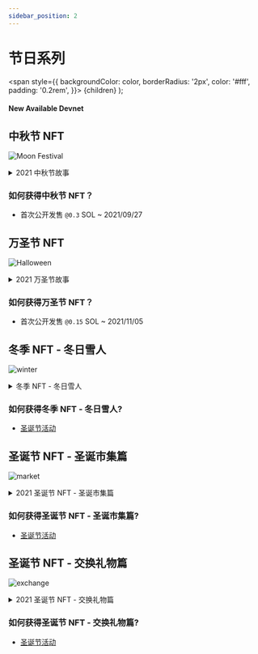 ```yaml
---
sidebar_position: 2
---
```


# 节日系列

  <span
    style={{
      backgroundColor: color,
      borderRadius: '2px',
      color: '#fff',
      padding: '0.2rem',
    }}>
    {children}
  </span>
);

#### New Available <Highlight color="#25c2a0">Devnet</Highlight>


## 中秋节 NFT

![Moon Festival](/img/nfts/moon2021.png)

<details>
  <summary>2021 中秋节故事</summary>
  <div>
    <summary>
        黄橙色的夕阳逐渐落下，外头的月亮逐渐爬升，微凉的风轻轻吹过，吹散了屋内满盈的热气，秋天的气息也悄悄到来。 Lanny、Teddy 和 Massee 三人组正在橘子假期旅社里讨论著什么。

「玉兔在月亮上是在捣什么啊？」Teddy 吃着 Massee 刚烤好的月饼好奇地问着。

「是麻糬吧！如果是我，我会捣麻糬」Lanny 坚定地说。

「我记得故事是去捣药呢！」Massee 思考着。

「我投捣药一票，因为如果是麻糬，那 Massee 就会做出来给我们吃了！」Teddy 笑着说。

「对耶！合理！」Lanny 不假思索地点着头。而主角 Massee 则是害羞地笑着。

这是来到橘子假期旅社的第一个中秋节。虽然刚来到陌生的环境，但有着身边的伙伴，Lanny 总觉得心里特别踏实，在未来的日子里，又会发生什么有趣的事呢？
</summary>
  </div>
</details>

### 如何获得**中秋节 NFT**？
- 首次公开发售 `@0.3` SOL ~ 2021/09/27


## 万圣节 NFT

![Halloween](/img/nfts/halloween2021.png)

<details>
  <summary>2021 万圣节故事</summary>
  <div>
    <summary>
        为了让橘子假期旅社能够很顺利地营运，Teddy 提议 Massee 用他最擅长的厨艺制作点心，并在万圣节当天参加游行时，三人一起宣传橘子假期的周边商品。于是 Massee 开始着手准备万圣节的相关点子。

Lanny 早早就穿好他预备的魔术师装扮，期待即将来临的万圣节游行。 Teddy 紧接在后。 Massee ，希望所有人都一起享受万圣节的气氛，所以做了许多香喷喷的手指饼干，并在手指上用巧克力写上橘子假期旅社的 Instagram ，分享给参加游行的人们。

游行时间跟饼干都消逝地很快，Massee 贴心地为 Lanny 和 Teddy 都留了一份点心。

「太好吃了吧！」Teddy 不禁赞叹。 「你的厨艺到底是去哪里学的呀？」

等不及 Massee 的回应。突然间，一个小朋友气喘吁吁地跑过来。 「南瓜酱（指装扮南瓜的 Massee），还有饼干吗？」小朋友用期待地眼神看着 Massee。

Massee 看着空着的篮子，苦恼地皱了皱眉头，正准备要开口婉拒小朋友，突然 Lanny 跟小朋友说：「嘿！让魔术师变一个给你吧！」

「霹雳巴拉蹦！饼干出来啰！」Lanny 把最后一块饼干放在手中，伸向了小朋友。

看着小朋友吃得津津有味的模样，三个人不禁感到幸福。

那天，是 2021 的万圣节。虽然天气很冷，但温暖的气氛却仍一直围绕在这四个人身上。
</summary>
  </div>
</details>

### 如何获得**万圣节 NFT**？
- 首次公开发售 `@0.15` SOL ~ 2021/11/05


## 冬季 NFT - 冬日雪人

![winter](/img/nfts/winter.png)

<details>
  <summary>冬季 NFT - 冬日雪人</summary>
  <div>
    <summary>
        一个慵懒的早晨。

「下雪了耶！」Teddy 是第一个发现冬日讯息的人，开心地转头向大家示意。

「那我们去堆雪人吧！」Lanny 跟 Massee 都很兴奋！

两人都不曾看过下雪，很期待地想试试看曾经在故事中提到的堆雪人！

Lanny 努力想像曾在动画中看到的画面，不断地把雪集中在一个地方，但却没办法把这些雪片制成雪球。

Massee 则是找了颗石头，希望雪能够附着石头上变成雪球。

只见 Teddy 从屋子里拿了一点水跟一条围巾悠悠哉哉地走出来，并顺手捡了一些枯枝。手上沾了一些水，把雪片先制成一颗小圆球，并开始利用周边的雪，滚成大雪球。

两个人目瞪口呆地看者 Teddy 把小小一颗雪球滚成大雪球。

「果然是来自布墨朗的少女！」

Lanny 和 Massee 也迫不及待地制作雪球，三人合力把雪人完成。
</summary>
  </div>
</details>

### 如何获得**冬季 NFT - 冬日雪人**?
- [圣诞节活动](/docs/community-event/christmas/intro)


## 圣诞节 NFT - 圣诞市集篇

![market](/img/nfts/market.png)

<details>
  <summary>2021 圣诞节 NFT - 圣诞市集篇</summary>
  <div>
    <summary>
        平安夜的早上，Lanny 一行人来到了圣诞市集，准备寻找用来布置圣诞派对的饰品。

派瑞利斯城的圣诞市集是宇宙中数一数二的，从每年的十一月中营业至年底，市集内的商品包龙万象。会说话的胡桃钳机器人、卖火柴的小女孩的火柴或是超大颗的圣诞树，好似这里就是个圣诞城，并且一整年都是圣诞节。

「拐杖糖是必备的吧！」Massee 一眼就看到了卖圣诞糖的小贩，并开始挑起了各色的拐杖糖，想像他们挂在圣诞树上的样子。

「我要买礼物盒！」今年的圣诞派对活动是交换礼物，Teddy 挑了礼物盒作为活动主题的摆饰。

「Lanny！这里有个麋鹿的鼻子耶！」Teddy 用发现了新奇事物的语调跟 Lanny 说着，并把鼻子放到了 Lanny 的鼻子上。

「很适合诶！」Teddy 欣喜地说道。 Lanny 望向镜子中的自己，并在头上比出了麋鹿的角。

「超可爱！」Teddy 拉着麋鹿装扮的 Lanny 到柜台前结帐。

沿路边走边看，三人都挑了自己风格的圣诞帽，并买齐了所有圣诞节所需的物品，三人大包小包地回家，准备布置明天晚上的圣诞派对！
</summary>
  </div>
</details>

### 如何获得**圣诞节 NFT - 圣诞市集篇**?
- [圣诞节活动](/docs/community-event/christmas/intro)


## 圣诞节 NFT - 交换礼物篇

![exchange](/img/nfts/exchange.png)

<details>
  <summary>2021 圣诞节 NFT - 交换礼物篇</summary>
  <div>
    <summary>
        圣诞夜的晚上，橘子假期旅社举办了圣诞派对，大家快乐地聚餐。

趁着大家享用晚餐时，Lanny 跟 Teddy 把所有的礼物都贴上编号，并将编号的抽奖卷放入抽奖箱内。

吃饱喝足一顿之后，Lanny 走到小台子前，宣告交换礼物的环节开始。

「大家都有吃饱了吗？我们现在来进行交换礼物的抽奖！」

在场的点了点头，Lanny 便继续说明，「很感谢 Massee 今天为大家准备了这么多好吃的食物！我们先给他一个掌声！」台下的拍手声不绝于耳，甚至还有人欢呼！

「Massee 先来抽第一个礼物，我们已经将所有的礼物都编了号码，等等被抽到礼物的主人走到台前把礼物给 Massee 后，就可以来抽自己的礼物！这样大家有什么问题吗？」

「没有！」大家异口同声地说。

活动很顺利地进行，但 Massee 也发现有一些没有礼物可以交换的人们。 Massee 赶紧跑去厨房制作他最拿手的饼干，并找手艺很巧的 Teddy 来包饼干。赶在活动结束前，Massee 跑去台前跟 Lanny 说了悄悄话。

「今天的夜晚很愉快！希望有参与交换礼物的大家都能拥有喜欢的礼物！没有参与到的也没有关系，Massee 做了很多饼干给大家当圣诞小礼物！回家前记得去门口拿一袋小饼干！祝大家圣诞节快乐！」欢呼声响彻了整个橘子假期旅社！
</summary>
  </div>
</details>

### 如何获得**圣诞节 NFT - 交换礼物篇**?
- [圣诞节活动](/docs/community-event/christmas/intro)